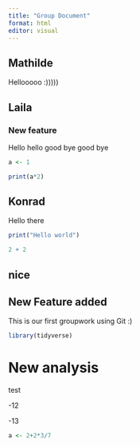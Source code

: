 ```yaml
---
title: "Group Document"
format: html
editor: visual
---
```


## Mathilde

Hellooooo :)))))

## Laila

### New feature

Hello hello good bye good bye

```r

a <- 1

print(a*2)

```


## Konrad

Hello there

```r
print("Hello world")
```

```r
2 + 2
```

## nice

## New Feature added 

This is our first groupwork using Git :)

```r
library(tidyverse)
```

# New analysis

test

-12

-13

```r
a <- 2+2*3/7
```